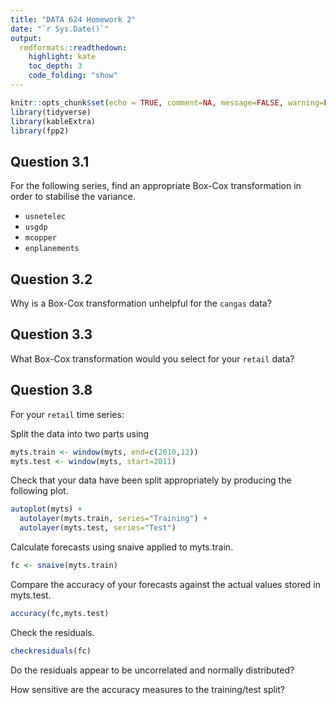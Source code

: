 ```yaml
---
title: "DATA 624 Homework 2"
date: "`r Sys.Date()`"
output:
  rmdformats::readthedown:
    highlight: kate
    toc_depth: 3
    code_folding: "show"
---
```



```r
knitr::opts_chunk$set(echo = TRUE, comment=NA, message=FALSE, warning=FALSE)
library(tidyverse)
library(kableExtra)
library(fpp2)
```

## Question 3.1 

For the following series, find an appropriate Box-Cox transformation in order to stabilise the variance.

* `usnetelec`
* `usgdp`
* `mcopper`
* `enplanements`

## Question 3.2

Why is a Box-Cox transformation unhelpful for the `cangas` data?

## Question 3.3

What Box-Cox transformation would you select for your `retail` data?

## Question 3.8

For your `retail` time series:

Split the data into two parts using
```r
myts.train <- window(myts, end=c(2010,12))
myts.test <- window(myts, start=2011)
```

Check that your data have been split appropriately by producing the following plot.

```r
autoplot(myts) +
  autolayer(myts.train, series="Training") +
  autolayer(myts.test, series="Test")
```

Calculate forecasts using snaive applied to myts.train.

```r
fc <- snaive(myts.train)
```

Compare the accuracy of your forecasts against the actual values stored in myts.test.

```r
accuracy(fc,myts.test)
```

Check the residuals.

```r
checkresiduals(fc)
```

Do the residuals appear to be uncorrelated and normally distributed?

How sensitive are the accuracy measures to the training/test split?
